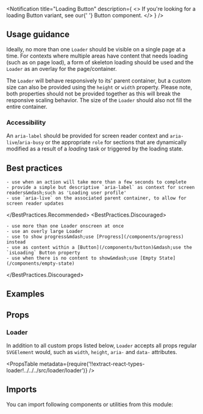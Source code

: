 


<Layout title="Loader" description="An animated component to represent loading, where an action can take an extended amount of time to complete.">

<Notification
  title="Loading Button"
  description={
    <>
      If you're looking for a loading Button variant, see our{' '}
      <Link href="../button">Button</Link> component.
    </>
  }
/>

## Usage guidance

Ideally, no more than one `Loader` should be visible on a single page at a time. For contexts where multiple areas have content that needs loading (such as on page load), a form of skeleton loading should be used and the `Loader` as an overlay for the page/container.

The `Loader` will behave responsively to its' parent container, but a custom size can also be provided using the `height` or `width` property. Please note, both properties should not be provided together as this will break the responsive scaling behavior. The size of the `Loader` should also not fill the entire container.

### Accessibility

An `aria-label` should be provided for screen reader context and `aria-live`/`aria-busy` or the appropriate `role` for sections that are dynamically modified as a result of a _loading_ task or triggered by the loading state.

## Best practices

<BestPractices>
  <BestPractices.Recommended>

    - use when an action will take more than a few seconds to complete
    - provide a simple but descriptive `aria-label` as context for screen readers&mdash;such as 'Loading user profile'
    - use `aria-live` on the associated parent container, to allow for screen reader updates

  </BestPractices.Recommended>
  <BestPractices.Discouraged>

    - use more than one Loader onscreen at once
    - use an overly large Loader
    - use to show progress&mdash;use [Progress](/components/progress) instead
    - use as content within a [Button](/components/button)&mdash;use the `isLoading` Button property
    - use when there is no content to show&mdash;use [Empty State](/components/empty-state)

  </BestPractices.Discouraged>
</BestPractices>

## Examples

<Example title="Basic usage" path="loader/basic-usage">
  <BasicUsage />
</Example>

<Example title="Inverted" path="loader/inverted" darkPreview>
  <Inverted />
</Example>

<Example title="Custom size" path="loader/custom-size">
  <CustomSize />
</Example>

<Example title="Advanced Accessibility" path="loader/aria-live">
  <AriaLive />
</Example>

## Props

### Loader

In addition to all custom props listed below, `Loader` accepts all props regular `SVGElement` would, such as `width`, `height`, `aria-` and `data-` attributes.

<PropsTable
  metadata={require('!!extract-react-types-loader!../../../src/loader/loader')}
/>

## Imports

You can import following components or utilities from this module:

<Imports module={LoaderExports} path="@datacamp/waffles/loader" />

</Layout>
